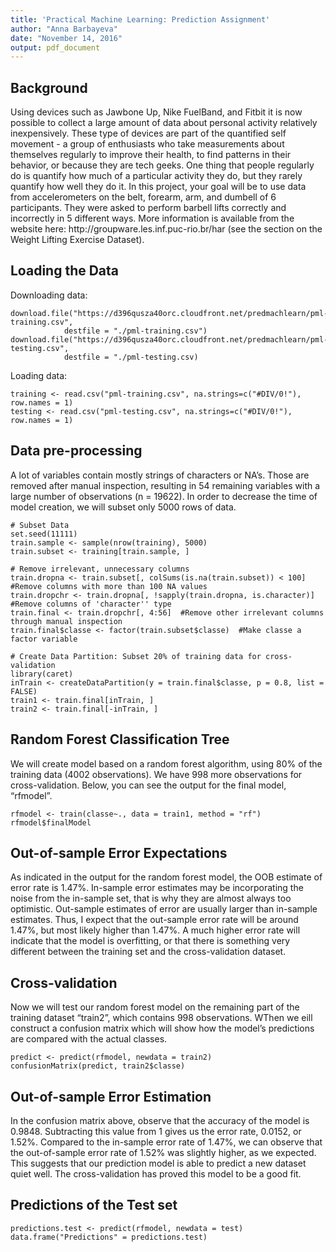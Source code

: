 ---
title: 'Practical Machine Learning: Prediction Assignment'
author: "Anna Barbayeva"
date: "November 14, 2016"
output: pdf_document
---

## Background

Using devices such as Jawbone Up, Nike FuelBand, and Fitbit it is now possible to collect a large amount of data about personal activity relatively inexpensively. These type of devices are part of the quantified self movement - a group of enthusiasts who take measurements about themselves regularly to improve their health, to find patterns in their behavior, or because they are tech geeks. One thing that people regularly do is quantify how much of a particular activity they do, but they rarely quantify how well they do it. In this project, your goal will be to use data from accelerometers on the belt, forearm, arm, and dumbell of 6 participants. They were asked to perform barbell lifts correctly and incorrectly in 5 different ways. More information is available from the website here: http://groupware.les.inf.puc-rio.br/har (see the section on the Weight Lifting Exercise Dataset). 

## Loading the Data 
Downloading data:
```{data}
download.file("https://d396qusza40orc.cloudfront.net/predmachlearn/pml-training.csv",
            destfile = "./pml-training.csv")
download.file("https://d396qusza40orc.cloudfront.net/predmachlearn/pml-testing.csv", 
            destfile = "./pml-testing.csv)

```
Loading data: 
```{data}
training <- read.csv("pml-training.csv", na.strings=c("#DIV/0!"), row.names = 1)
testing <- read.csv("pml-testing.csv", na.strings=c("#DIV/0!"), row.names = 1)
```

## Data pre-processing
A lot of variables contain mostly strings of characters or NA's. Those are removed after manual inspection, resulting in 54 remaining variables with a large number of observations (n = 19622). In order to decrease the time of model creation, we will subset only 5000  rows of data.
```{preprocessing}
# Subset Data 
set.seed(11111)
train.sample <- sample(nrow(training), 5000)
train.subset <- training[train.sample, ]

# Remove irrelevant, unnecessary columns
train.dropna <- train.subset[, colSums(is.na(train.subset)) < 100]  #Remove columns with more than 100 NA values
train.dropchr <- train.dropna[, !sapply(train.dropna, is.character)]  #Remove columns of 'character'' type
train.final <- train.dropchr[, 4:56]  #Remove other irrelevant columns through manual inspection
train.final$classe <- factor(train.subset$classe)  #Make classe a factor variable

# Create Data Partition: Subset 20% of training data for cross-validation
library(caret)
inTrain <- createDataPartition(y = train.final$classe, p = 0.8, list = FALSE)
train1 <- train.final[inTrain, ]
train2 <- train.final[-inTrain, ]
```


## Random Forest Classification Tree 
We will create model based on a random forest algorithm, using  80% of the training data (4002 observations). We have 998 more observations for cross-validation. 
Below, you can see the output for the final model, "rfmodel".
```{rf Data, cache=TRUE, echo=TRUE}
rfmodel <- train(classe~., data = train1, method = "rf")
rfmodel$finalModel
```

## Out-of-sample Error Expectations
As indicated in the output for the random forest model, the OOB estimate of error rate is 1.47%. In-sample error estimates may be incorporating the noise from the in-sample set, that is why they are almost always too optimistic. Out-sample estimates of error are usually larger than in-sample estimates. Thus, I expect that the out-sample error rate will be around 1.47%, but most likely higher than 1.47%. A much higher error rate will indicate that the model is overfitting, or that there is something very different between the training set and the cross-validation dataset.

## Cross-validation 
Now we will test our random forest model on the remaining part of the training dataset "train2", which contains 998 observations. WThen we eill construct a confusion matrix which will show how the model's predictions are compared with the actual classes.
```{cross-validation}
predict <- predict(rfmodel, newdata = train2)
confusionMatrix(predict, train2$classe)
```

## Out-of-sample Error Estimation 
In the confusion matrix above, observe that the accuracy of the model is 0.9848. Subtracting this value from 1 gives us the error rate, 0.0152, or 1.52%. Compared to the in-sample error rate of 1.47%, we can observe that the out-of-sample error rate of 1.52% was slightly higher, as we expected. This suggests that our prediction model is able to predict a new dataset quiet well.
The cross-validation has proved this model to be a good fit.

## Predictions of the Test set
```{prediction}
predictions.test <- predict(rfmodel, newdata = test)
data.frame("Predictions" = predictions.test)
``` 